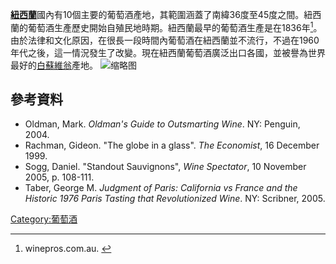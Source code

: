 '''[[紐西蘭|紐西蘭]]'''國內有10個主要的葡萄酒產地，其範圍涵蓋了南緯36度至45度之間。紐西蘭的葡萄酒生產歷史開始自殖民地時期。紐西蘭最早的葡萄酒生產是在1836年<ref name=OCW-NZ>winepros.com.au. {{Cite web|last= ''Oxford Companion to Wine''|title= New Zealand|url= http://www.winepros.com.au/jsp/cda/reference/oxford_entry.jsp?entry_id=2206|deadurl= yes|archiveurl= https://web.archive.org/web/20150215162220/http://www.winepros.com.au/jsp/cda/reference/oxford_entry.jsp?entry_id=2206|archivedate= 2015-02-15}}</ref>。由於法律和文化原因，在很長一段時間內葡萄酒在紐西蘭並不流行，不過在1960年代之後，這一情況發生了改變。現在紐西蘭葡萄酒廣泛出口各國，並被譽為世界最好的[[白蘇維翁|白蘇維翁]]產地。
[[File:New_Zealand_wines_-_a_selection.jpg|缩略图]]
==參考資料==
* Oldman, Mark. ''Oldman's Guide to Outsmarting Wine''. NY: Penguin, 2004.
* Rachman, Gideon. "The globe in a glass". ''The Economist'', 16 December 1999.
* Sogg, Daniel. "Standout Sauvignons", ''Wine Spectator'', 10 November 2005, p. 108-111.
* Taber, George M. ''Judgment of Paris: California vs France and the Historic 1976 Paris Tasting that Revolutionized Wine''. NY: Scribner, 2005.
{{reflist}}
[[Category:葡萄酒|Category:葡萄酒]]
